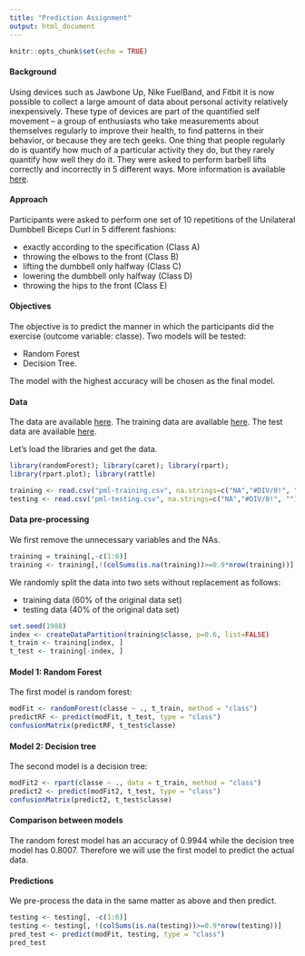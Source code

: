 ```yaml
---
title: "Prediction Assignment"
output: html_document
---
```


```r
knitr::opts_chunk$set(echo = TRUE)
```

#### Background

Using devices such as Jawbone Up, Nike FuelBand, and Fitbit it is now possible to collect a large amount of data about personal activity relatively inexpensively. These type of devices are part of the quantified self movement – a group of enthusiasts who take measurements about themselves regularly to improve their health, to find patterns in their behavior, or because they are tech geeks. One thing that people regularly do is quantify how much of a particular activity they do, but they rarely quantify how well they do it. 
They were asked to perform barbell lifts correctly and incorrectly in 5 different ways. More information is available [here](http://web.archive.org/web/20161224072740/http:/groupware.les.inf.puc-rio.br/har).

#### Approach

Participants were asked to perform one set of 10 repetitions of the Unilateral Dumbbell Biceps Curl in 5 different fashions:

- exactly according to the specification (Class A) 
- throwing the elbows to the front (Class B) 
- lifting the dumbbell only halfway (Class C) 
- lowering the dumbbell only halfway (Class D) 
- throwing the hips to the front (Class E)

#### Objectives 

The objective is to predict the manner in which the participants did the exercise (outcome variable: classe).
Two models will be tested:  
  
- Random Forest
- Decision Tree. 

The model with the highest accuracy will be chosen as the final model.

#### Data

The data are available [here](http://groupware.les.inf.puc-rio.br/har).
The training data are available [here](https://d396qusza40orc.cloudfront.net/predmachlearn/pml-training.csv).
The test data are available [here](https://d396qusza40orc.cloudfront.net/predmachlearn/pml-testing.csv).


Let's load the libraries and get the data.

```r
library(randomForest); library(caret); library(rpart); 
library(rpart.plot); library(rattle)
```

```r
training <- read.csv("pml-training.csv", na.strings=c("NA","#DIV/0!", ""), stringsAsFactors = TRUE)
testing <- read.csv("pml-testing.csv", na.strings=c("NA","#DIV/0!", ""), stringsAsFactors = TRUE)
```

#### Data pre-processing

We first remove the unnecessary variables and the NAs.
```r
training = training[,-c(1:6)]
training <- training[,!(colSums(is.na(training))>=0.9*nrow(training))]
```

We randomly split the data into two sets without replacement as follows: 

* training data (60% of the original data set)
* testing data (40% of the original data set)

```r
set.seed(1988)
index <- createDataPartition(training$classe, p=0.6, list=FALSE)
t_train <- training[index, ]
t_test <- training[-index, ]
```

#### Model 1: Random Forest

The first model is random forest:

```r
modFit <- randomForest(classe ~ ., t_train, method = "class")
predictRF <- predict(modFit, t_test, type = "class")
confusionMatrix(predictRF, t_test$classe)
```

#### Model 2: Decision tree

The second model is a decision tree:

```r
modFit2 <- rpart(classe ~ ., data = t_train, method = "class")
predict2 <- predict(modFit2, t_test, type = "class")
confusionMatrix(predict2, t_test$classe)
```

#### Comparison between models

The random forest model has an accuracy of 0.9944 while the decision tree model has 0.8007. Therefore we will use the first model to predict the actual data.

#### Predictions

We pre-process the data in the same matter as above and then predict.

```r
testing <- testing[, -c(1:6)]
testing <- testing[, !(colSums(is.na(testing))>=0.9*nrow(testing))]
pred_test <- predict(modFit, testing, type = "class")
pred_test
```
